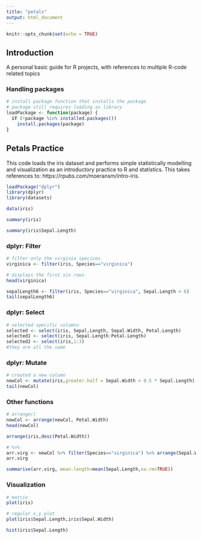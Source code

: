 ```yaml
---
title: "petals"
output: html_document
---
```


```r
knitr::opts_chunk$set(echo = TRUE)
```

## Introduction

A personal basic guide for R projects, with references to multiple R-code related topics

### Handling packages

```r
# install package function that installs the package 
# package still requires loading as library
loadPackage <- function(package) {
  if (!package %in% installed.packages())
    install.packages(package)
}
```


## Petals Practice

This code loads the iris dataset and performs simple statistically modelling and visualization as an introductory practice to R and statistics. This takes references to: https://rpubs.com/moeransm/intro-iris.

```r
loadPackage("dplyr")
library(dplyr)
library(datasets)
```

```r
data(iris)
```

```r
summary(iris)
```

```r
summary(iris$Sepal.Length)
```

### dplyr: Filter
```r
# filter only the virginia specices
virginica <- filter(iris, Species=="virginica")

# displays the first six rows
head(virginica)
```

```r
sepalLength6 <- filter(iris, Species=="virginica", Sepal.Length > 6)
tail(sepalLength6)
```
### dplyr: Select

```r
# selected specific columns
selected <- select(iris, Sepal.Length, Sepal.Width, Petal.Length)
selected1 <- select(iris, Sepal.Length:Petal.Length)
selected2 <- select(iris,1:3)
#they are all the same
```

### dplyr: Mutate

```r
# created a new column
newCol <- mutate(iris,greater.half = Sepal.Width > 0.5 * Sepal.Length)
tail(newCol)
```

### Other functions

```r
# arrange()
newCol <- arrange(newCol, Petal.Width)
head(newCol)

arrange(iris,desc(Petal.Width))

# %>%
arr.virg <- newCol %>% filter(Species=="virginica") %>% arrange(Sepal.Width)
arr.virg
```

```r
summarise(arr.virg, mean.length=mean(Sepal.Length,na.rm=TRUE))
```
### Visualization
```r
# matrix
plot(iris)
```

```r
# regular x,y plot
plot(iris$Sepal.Length,iris$Sepal.Width)
```

```r
hist(iris$Sepal.Length)
```